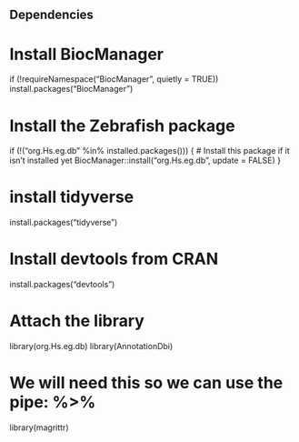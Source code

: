 ## Dependencies

# Install BiocManager
if (!requireNamespace("BiocManager", quietly = TRUE))
    install.packages("BiocManager")

# Install the Zebrafish package
if (!("org.Hs.eg.db" %in% installed.packages())) {
  # Install this package if it isn't installed yet
  BiocManager::install("org.Hs.eg.db", update = FALSE)
}

# install tidyverse
install.packages("tidyverse")

# Install devtools from CRAN
install.packages("devtools")

# Attach the library
library(org.Hs.eg.db)
library(AnnotationDbi) 

# We will need this so we can use the pipe: %>%
library(magrittr)